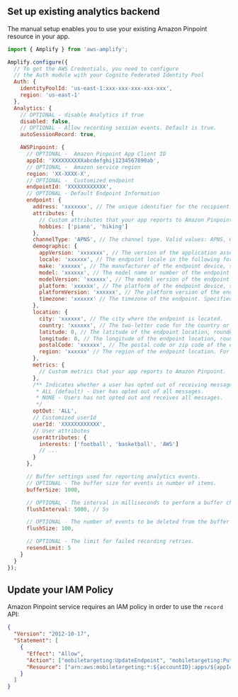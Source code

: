 ## Set up existing analytics backend

The manual setup enables you to use your existing Amazon Pinpoint resource in your app.

```javascript
import { Amplify } from 'aws-amplify';

Amplify.configure({
  // To get the AWS Credentials, you need to configure
  // the Auth module with your Cognito Federated Identity Pool
  Auth: {
    identityPoolId: 'us-east-1:xxx-xxx-xxx-xxx-xxx',
    region: 'us-east-1'
  },
  Analytics: {
    // OPTIONAL - disable Analytics if true
    disabled: false,
    // OPTIONAL - Allow recording session events. Default is true.
    autoSessionRecord: true,

    AWSPinpoint: {
      // OPTIONAL -  Amazon Pinpoint App Client ID
      appId: 'XXXXXXXXXXabcdefghij1234567890ab',
      // OPTIONAL -  Amazon service region
      region: 'XX-XXXX-X',
      // OPTIONAL -  Customized endpoint
      endpointId: 'XXXXXXXXXXXX',
      // OPTIONAL - Default Endpoint Information
      endpoint: {
        address: 'xxxxxxx', // The unique identifier for the recipient. For example, an address could be a device token, email address, or mobile phone number.
        attributes: {
          // Custom attributes that your app reports to Amazon Pinpoint. You can use these attributes as selection criteria when you create a segment.
          hobbies: ['piano', 'hiking']
        },
        channelType: 'APNS', // The channel type. Valid values: APNS, GCM
        demographic: {
          appVersion: 'xxxxxxx', // The version of the application associated with the endpoint.
          locale: 'xxxxxx', // The endpoint locale in the following format: The ISO 639-1 alpha-2 code, followed by an underscore, followed by an ISO 3166-1 alpha-2 value
          make: 'xxxxxx', // The manufacturer of the endpoint device, such as Apple or Samsung.
          model: 'xxxxxx', // The model name or number of the endpoint device, such as iPhone.
          modelVersion: 'xxxxxx', // The model version of the endpoint device.
          platform: 'xxxxxx', // The platform of the endpoint device, such as iOS or Android.
          platformVersion: 'xxxxxx', // The platform version of the endpoint device.
          timezone: 'xxxxxx' // The timezone of the endpoint. Specified as a tz database value, such as Americas/Los_Angeles.
        },
        location: {
          city: 'xxxxxx', // The city where the endpoint is located.
          country: 'xxxxxx', // The two-letter code for the country or region of the endpoint. Specified as an ISO 3166-1 alpha-2 code, such as "US" for the United States.
          latitude: 0, // The latitude of the endpoint location, rounded to one decimal place.
          longitude: 0, // The longitude of the endpoint location, rounded to one decimal place.
          postalCode: 'xxxxxx', // The postal code or zip code of the endpoint.
          region: 'xxxxxx' // The region of the endpoint location. For example, in the United States, this corresponds to a state.
        },
        metrics: {
          // Custom metrics that your app reports to Amazon Pinpoint.
        },
        /** Indicates whether a user has opted out of receiving messages with one of the following values:
         * ALL (default) - User has opted out of all messages.
         * NONE - Users has not opted out and receives all messages.
         */
        optOut: 'ALL',
        // Customized userId
        userId: 'XXXXXXXXXXXX',
        // User attributes
        userAttributes: {
          interests: ['football', 'basketball', 'AWS']
          // ...
        }
      },

      // Buffer settings used for reporting analytics events.
      // OPTIONAL - The buffer size for events in number of items.
      bufferSize: 1000,

      // OPTIONAL - The interval in milliseconds to perform a buffer check and flush if necessary.
      flushInterval: 5000, // 5s

      // OPTIONAL - The number of events to be deleted from the buffer when flushed.
      flushSize: 100,

      // OPTIONAL - The limit for failed recording retries.
      resendLimit: 5
    }
  }
});
```

## Update your IAM Policy

<!-- ABDALLAH_TODO Where should the update go? -->

Amazon Pinpoint service requires an IAM policy in order to use the `record` API:

```json
{
  "Version": "2012-10-17",
  "Statement": [
    {
      "Effect": "Allow",
      "Action": ["mobiletargeting:UpdateEndpoint", "mobiletargeting:PutEvents"],
      "Resource": ["arn:aws:mobiletargeting:*:${accountID}:apps/${appId}*"]
    }
  ]
}
```
